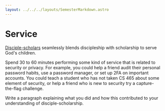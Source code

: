 ```yaml
---
layout: ../../../layouts/SemesterMarkdown.astro
---
```


# Service

[Disciple-scholars](https://speeches.byu.edu/topics/discipleship/) seamlessly
blends discipleship with scholarship to serve God's children.

Spend 30 to 60 minutes performing some kind of service that is related to
security or privacy. For example, you could help a friend audit their personal
password habits, use a password manager, or set up 2FA on important accounts.
You could teach a student who has not taken CS 465 about some element of
security, or help a friend who is new to security try a capture-the-flag
challenge.

Write a paragraph explaining what you did and how this contributed to your
understanding of disciple-scholarship.
